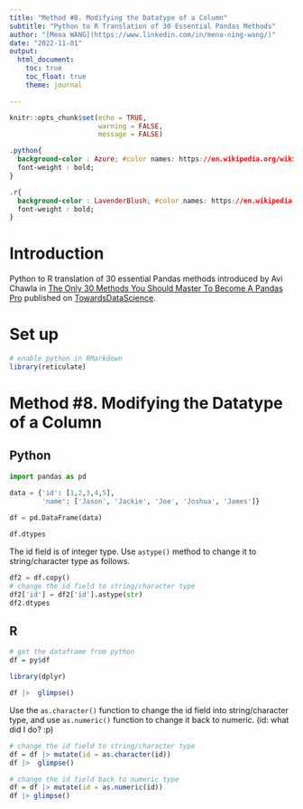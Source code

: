 ```yaml
---
title: "Method #8. Modifying the Datatype of a Column"
subtitle: "Python to R Translation of 30 Essential Pandas Methods"
author: "[Mena WANG](https://www.linkedin.com/in/mena-ning-wang/)"
date: "2022-11-01"
output: 
  html_document:
    toc: true
    toc_float: true
    theme: journal

---
```


```r
knitr::opts_chunk$set(echo = TRUE,
                      warning = FALSE,
                      message = FALSE)
```


```css

.python{
  background-color : Azure; #color names: https://en.wikipedia.org/wiki/Web_colors
  font-weight : bold;
}

.r{
  background-color : LavenderBlush; #color names: https://en.wikipedia.org/wiki/Web_colors
  font-weight : bold;
}

```

# Introduction

Python to R translation of 30 essential Pandas methods introduced by Avi Chawla in [The Only 30 Methods You Should Master To Become A Pandas Pro](https://towardsdatascience.com/the-only-30-methods-you-should-master-to-become-a-pandas-pro-749795084bb2) published on [TowardsDataScience](https://towardsdatascience.com/).

# Set up

```r
# enable python in RMarkdown
library(reticulate)

```

# Method #8. Modifying the Datatype of a Column

## Python

```python
import pandas as pd

data = {'id': [1,2,3,4,5],
        'name': ['Jason', 'Jackie', 'Joe', 'Joshua', 'James']}
      
df = pd.DataFrame(data)

df.dtypes
```

The id field is of integer type. Use `astype()` method to change it to string/character type as follows. 

```python
df2 = df.copy()
# change the id field to string/character type
df2['id'] = df2['id'].astype(str)
df2.dtypes

```


## R

```r
# get the dataframe from python
df = py$df

library(dplyr)

df |>  glimpse()
```

Use the `as.character()` function to change the id field into string/character type, and use `as.numeric()` function to change it back to numeric. (id: what did I do? :p)

```r

# change the id field to string/character type
df = df |> mutate(id = as.character(id))
df |>  glimpse()

# change the id field back to numeric type
df = df |> mutate(id = as.numeric(id))
df |> glimpse()

```


